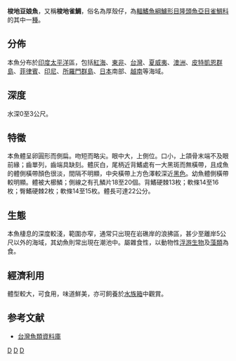 {{Speciesbox 
| genus = Abudefduf
| species = sordidus
| status = NE
| status_system = iucn3.1
| authority = [[Forsskål|Forsskål]], 1775
| synonyms = *''Glyphidodon leucopleura''<br /><small>Day, 1877</small>
*''Abudefduf tridentatus''<br /><small>Clark, 1938</small>'
*''Chaetodon sordidus''<br /><small>Forsskål, 1775</small>
}}

'''梭地豆娘魚'''，又稱'''梭地雀鯛'''，俗名為厚殼仔，為[[輻鰭魚綱|輻鰭魚綱]][[鱸形目|鱸形目]][[隆頭魚亞目|隆頭魚亞目]][[雀鯛科|雀鯛科]]的其中一[[種|種]]。

==分佈==
本魚分布於[[印度|印度]][[太平洋|太平洋]]區，包括[[紅海|紅海]]、[[東非|東非]]、[[台灣|台灣]]、[[夏威夷|夏威夷]]、[[澳洲|澳洲]]、[[皮特凱恩群島|皮特凱恩群島]]、[[菲律賓|菲律賓]]、[[印尼|印尼]]、[[所羅門群島|所羅門群島]]、[[日本|日本]]南部、[[越南|越南]]等海域。

==深度==
水深0至3公尺。

==特徵==
本魚體呈卵圓形而側扁。吻短而略尖。眼中大，上側位。口小，上頜骨末端不及眼前緣；齒單列，齒端具缺刻。體灰白，尾柄近背鰭處有一大黑斑而無橫帶，且成魚的體側橫帶顏色很淡，間隔不明顯，中央橫帶上方色澤較深近[[黑色|黑色]]。幼魚體側橫帶較明顯。體被大櫛鱗；側線之有孔鱗片18至20個。背鰭硬棘13枚；軟條14至16枚；臀鰭硬棘2枚；軟條14至15枚。體長可達22公分。

==生態==
本魚棲息的深度較淺，範圍亦窄，通常只出現在岩礁岸的浪拂區，甚少至離岸5公尺以外的海域，其幼魚則常出現在潮池中。屬雜食性，以動物性[[浮游生物|浮游生物]]及[[藻類|藻類]]為食。

==經濟利用==
體型較大，可食用，味道鮮美，亦可飼養於[[水族箱|水族箱]]中觀賞。

==参考文献==
*[http://fishdb.sinica.edu.tw/ 台灣魚類資料庫]{{Wayback|url=http://fishdb.sinica.edu.tw/ |date=20160304193340 }}
{{Wikispecies|Abudefduf sordidu}}
{{Taxonbar|from=Q2402954}}

[[Category:食用鱼|D]]
[[Category:觀賞魚|D]]
[[Category:豆娘魚屬|D]]